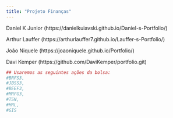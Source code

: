 ```yaml
---
title: "Projeto Finanças"
---
```

Daniel K Junior (https://danielkuiavski.github.io/Daniel-s-Portfolio/)


Arthur Lauffer (https://arthurlauffer7.github.io/Lauffer-s-Portfolio/)

João Niquele (https://joaoniquele.github.io/Portfolio/)

Davi Kemper (https://github.com/DaviKemper/portfolio.git)

```r
## Usaremos as seguintes ações da bolsa: 
#BRFS3,
#JBSS3,
#BEEF3,
#MRFG3,
#TSN,
#HRL,
#GIS
```
